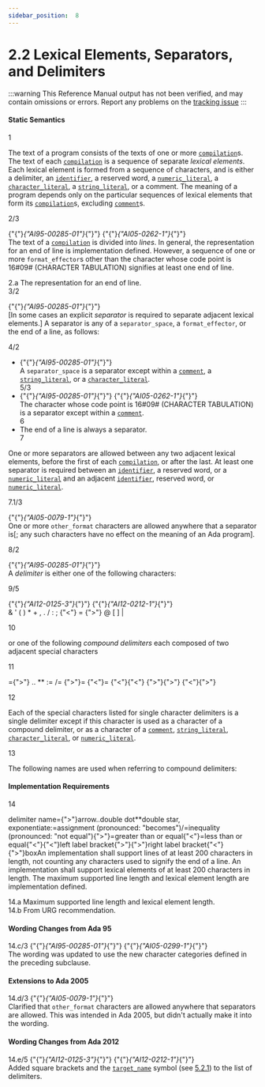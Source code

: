 ```yaml
---
sidebar_position:  8
---
```


# 2.2 Lexical Elements, Separators, and Delimiters

:::warning
This Reference Manual output has not been verified,
and may contain omissions or errors.
Report any problems on the [tracking issue](https://github.com/ada-lang-io/ada-lang-io/issues/20)
:::



#### Static Semantics

<AnnotatedOnly>
<MarginText>
1
</MarginText>
</AnnotatedOnly>
<p>The text of a program consists of the texts of one or more <code><a href="../AA-10/AA-10.1#S0285">compilation</a></code>s. The text of each <code><a href="../AA-10/AA-10.1#S0285">compilation</a></code> is a sequence of separate <em>lexical elements</em>. Each lexical element is formed from a sequence of characters, and is either a delimiter, an <code><a href="../AA-2/AA-2.3#S0002">identifier</a></code>, a reserved word, a <code><a href="../AA-2/AA-2.4#S0006">numeric_literal</a></code>, a <code><a href="../AA-2/AA-2.5#S0015">character_literal</a></code>, a <code><a href="../AA-2/AA-2.6#S0016">string_literal</a></code>, or a comment. The meaning of a program depends only on the particular sequences of lexical elements that form its <code><a href="../AA-10/AA-10.1#S0285">compilation</a></code>s, excluding <code><a href="../AA-2/AA-2.7#S0018">comment</a></code>s.<br /></p>

<AnnotatedOnly>
<MarginText>
2/3
</MarginText>
</AnnotatedOnly>
<p>{"{"}<em>{"AI95-00285-01"}</em>{"}"} {"{"}<em>{"AI05-0262-1"}</em>{"}"} <br />The text of a <code><a href="../AA-10/AA-10.1#S0285">compilation</a></code> is divided into <em>lines</em>. In general, the representation for an end of line is implementation defined. However, a sequence of one or more <code>format_effector</code>s other than the character whose code point is 16#09# (CHARACTER TABULATION) signifies at least one end of line. <br /></p>

<AnnotatedOnly>
<MarginText>
2.a
</MarginText>
</AnnotatedOnly>
<Admonition type="aarm" aarm="implementation-defined" title="Implementation defined: ">
<strong></strong>The representation for an end of line.<br /></Admonition>

<AnnotatedOnly>
<MarginText>
3/2
</MarginText>
</AnnotatedOnly>
<p>{"{"}<em>{"AI95-00285-01"}</em>{"}"} <br />[In some cases an explicit <em>separator</em> is required to separate adjacent lexical elements.] A separator is any of a <code>separator_space</code>, a <code>format_effector</code>, or the end of a line, as follows: <br /></p>

<AnnotatedOnly>
<MarginText>
4/2
</MarginText>
</AnnotatedOnly>
<ul>
<li>{"{"}<em>{"AI95-00285-01"}</em>{"}"} <br />A <code>separator_space</code> is a separator except within a <code><a href="../AA-2/AA-2.7#S0018">comment</a></code>, a <code><a href="../AA-2/AA-2.6#S0016">string_literal</a></code>, or a <code><a href="../AA-2/AA-2.5#S0015">character_literal</a></code>.<br /></li>
<AnnotatedOnly>
<MarginText>
5/3
</MarginText>
</AnnotatedOnly>
<li>{"{"}<em>{"AI95-00285-01"}</em>{"}"} {"{"}<em>{"AI05-0262-1"}</em>{"}"} <br />The character whose code point is 16#09# (CHARACTER TABULATION) is a separator except within a <code><a href="../AA-2/AA-2.7#S0018">comment</a></code>.<br /></li>
<AnnotatedOnly>
<MarginText>
6
</MarginText>
</AnnotatedOnly>
<li>The end of a line is always a separator. <br /></li>
<AnnotatedOnly>
<MarginText>
7
</MarginText>
</AnnotatedOnly>
</ul>
<p>One or more separators are allowed between any two adjacent lexical elements, before the first of each <code><a href="../AA-10/AA-10.1#S0285">compilation</a></code>, or after the last. At least one separator is required between an <code><a href="../AA-2/AA-2.3#S0002">identifier</a></code>, a reserved word, or a <code><a href="../AA-2/AA-2.4#S0006">numeric_literal</a></code> and an adjacent <code><a href="../AA-2/AA-2.3#S0002">identifier</a></code>, reserved word, or <code><a href="../AA-2/AA-2.4#S0006">numeric_literal</a></code>.<br /></p>

<AnnotatedOnly>
<MarginText>
7.1/3
</MarginText>
</AnnotatedOnly>
<p>{"{"}<em>{"AI05-0079-1"}</em>{"}"} <br />One or more <code>other_format</code> characters are allowed anywhere that a separator is[; any such characters have no effect on the meaning of an Ada program].<br /></p>

<AnnotatedOnly>
<MarginText>
8/2
</MarginText>
</AnnotatedOnly>
<p>{"{"}<em>{"AI95-00285-01"}</em>{"}"} <br />A <em>delimiter</em> is either one of the following characters: <br /></p>

<AnnotatedOnly>
<MarginText>
9/5
</MarginText>
</AnnotatedOnly>
<p>{"{"}<em>{"AI12-0125-3"}</em>{"}"} {"{"}<em>{"AI12-0212-1"}</em>{"}"} <br />&    '    (    )    *    +    ,        .    /    :    ;    {"<"}    =    {">"}    @    [    ]    |<br /></p>

<AnnotatedOnly>
<MarginText>
10
</MarginText>
</AnnotatedOnly>
<p>or one of the following <em>compound delimiters</em> each composed of two adjacent special characters <br /></p>

<AnnotatedOnly>
<MarginText>
11
</MarginText>
</AnnotatedOnly>
<p>={">"}    ..    **    :=    /=    {">"}=    {"<"}=    {"<"}{"<"}    {">"}{">"}    {"<"}{">"}<br /></p>

<AnnotatedOnly>
<MarginText>
12
</MarginText>
</AnnotatedOnly>
<p>Each of the special characters listed for single character delimiters is a single delimiter except if this character is used as a character of a compound delimiter, or as a character of a <code><a href="../AA-2/AA-2.7#S0018">comment</a></code>, <code><a href="../AA-2/AA-2.6#S0016">string_literal</a></code>, <code><a href="../AA-2/AA-2.5#S0015">character_literal</a></code>, or <code><a href="../AA-2/AA-2.4#S0006">numeric_literal</a></code>.<br /></p>

<AnnotatedOnly>
<MarginText>
13
</MarginText>
</AnnotatedOnly>
<p>The following names are used when referring to compound delimiters:<br /></p>


#### Implementation Requirements

<AnnotatedOnly>
<MarginText>
14
</MarginText>
</AnnotatedOnly>
<p>delimiter name={">"}arrow..double dot**double star, exponentiate:=assignment (pronounced: "becomes")/=inequality (pronounced: "not equal"){">"}=greater than or equal{"<"}=less than or equal{"<"}{"<"}left label bracket{">"}{">"}right label bracket{"<"}{">"}boxAn implementation shall support lines of at least 200 characters in length, not counting any characters used to signify the end of a line. An implementation shall support lexical elements of at least 200 characters in length. The maximum supported line length and lexical element length are implementation defined. <br /></p>

<AnnotatedOnly>
<MarginText>
14.a
</MarginText>
</AnnotatedOnly>
<Admonition type="aarm" aarm="implementation-defined" title="Implementation defined: ">
<strong></strong>Maximum supported line length and lexical element length.<br /></Admonition>

<AnnotatedOnly>
<MarginText>
14.b
</MarginText>
</AnnotatedOnly>
<Admonition type="aarm" aarm="discussion" title="Discussion: ">
<strong></strong>From URG recommendation. <br /></Admonition>


#### Wording Changes from Ada 95

<AnnotatedOnly>
<MarginText>
14.c/3
</MarginText>
</AnnotatedOnly>
<Admonition type="aarm" aarm="note" title="Note: ">
{"{"}<em>{"AI95-00285-01"}</em>{"}"} {"{"}<em>{"AI05-0299-1"}</em>{"}"} <br />The wording was updated to use the new character categories defined in the preceding subclause. <br /></Admonition>


#### Extensions to Ada 2005

<AnnotatedOnly>
<MarginText>
14.d/3
</MarginText>
</AnnotatedOnly>
<Admonition type="aarm" aarm="correction" title="Correction:">
{"{"}<em>{"AI05-0079-1"}</em>{"}"} <strong><br /></strong> Clarified that <code>other_format</code> characters are allowed anywhere that separators are allowed. This was intended in Ada 2005, but didn't actually make it into the wording. <br /></Admonition>


#### Wording Changes from Ada 2012

<AnnotatedOnly>
<MarginText>
14.e/5
</MarginText>
</AnnotatedOnly>
<Admonition type="aarm" aarm="note" title="Note: ">
{"{"}<em>{"AI12-0125-3"}</em>{"}"} {"{"}<em>{"AI12-0212-1"}</em>{"}"} <br />Added square brackets and the <code><a href="../AA-5/AA-5.2#S0174">target_name</a></code> symbol (see <a href="../AA-5/AA-5.2#Subclause_5.2.1">5.2.1</a>) to the list of delimiters. <br /></Admonition>

